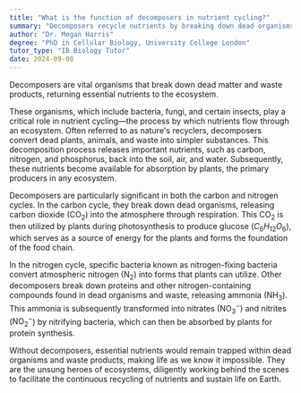 ```yaml
---
title: "What is the function of decomposers in nutrient cycling?"
summary: "Decomposers recycle nutrients by breaking down dead organisms and waste, playing a crucial role in maintaining ecosystem health and nutrient availability."
author: "Dr. Megan Harris"
degree: "PhD in Cellular Biology, University College London"
tutor_type: "IB Biology Tutor"
date: 2024-09-08
---
```


Decomposers are vital organisms that break down dead matter and waste products, returning essential nutrients to the ecosystem.

These organisms, which include bacteria, fungi, and certain insects, play a critical role in nutrient cycling—the process by which nutrients flow through an ecosystem. Often referred to as nature's recyclers, decomposers convert dead plants, animals, and waste into simpler substances. This decomposition process releases important nutrients, such as carbon, nitrogen, and phosphorus, back into the soil, air, and water. Subsequently, these nutrients become available for absorption by plants, the primary producers in any ecosystem.

Decomposers are particularly significant in both the carbon and nitrogen cycles. In the carbon cycle, they break down dead organisms, releasing carbon dioxide ($\text{CO}_2$) into the atmosphere through respiration. This $\text{CO}_2$ is then utilized by plants during photosynthesis to produce glucose ($C_6H_{12}O_6$), which serves as a source of energy for the plants and forms the foundation of the food chain.

In the nitrogen cycle, specific bacteria known as nitrogen-fixing bacteria convert atmospheric nitrogen ($\text{N}_2$) into forms that plants can utilize. Other decomposers break down proteins and other nitrogen-containing compounds found in dead organisms and waste, releasing ammonia ($\text{NH}_3$). This ammonia is subsequently transformed into nitrates ($\text{NO}_3^-$) and nitrites ($\text{NO}_2^-$) by nitrifying bacteria, which can then be absorbed by plants for protein synthesis.

Without decomposers, essential nutrients would remain trapped within dead organisms and waste products, making life as we know it impossible. They are the unsung heroes of ecosystems, diligently working behind the scenes to facilitate the continuous recycling of nutrients and sustain life on Earth.
    